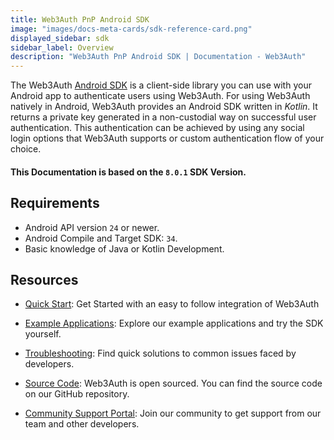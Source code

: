 ```yaml
---
title: Web3Auth PnP Android SDK
image: "images/docs-meta-cards/sdk-reference-card.png"
displayed_sidebar: sdk
sidebar_label: Overview
description: "Web3Auth PnP Android SDK | Documentation - Web3Auth"
---
```


The Web3Auth [Android SDK](https://github.com/Web3Auth/web3auth-android-sdk) is a client-side
library you can use with your Android app to authenticate users using Web3Auth. For using Web3Auth
natively in Android, Web3Auth provides an Android SDK written in _Kotlin_. It returns a private key
generated in a non-custodial way on successful user authentication. This authentication can be
achieved by using any social login options that Web3Auth supports or custom authentication flow of
your choice.

#### This Documentation is based on the `8.0.1` SDK Version.

## Requirements

- Android API version `24` or newer.
- Android Compile and Target SDK: `34`.
- Basic knowledge of Java or Kotlin Development.

## Resources

- [Quick Start](/quick-start?product=PNP&sdk=PNP_ANDROID&framework=ANDROID&stepIndex=0): Get Started
  with an easy to follow integration of Web3Auth

- [Example Applications](/examples?product=Plug+and+Play&sdk=Plug+and+Play+Android+SDK): Explore our
  example applications and try the SDK yourself.

- [Troubleshooting](/troubleshooting): Find quick solutions to common issues faced by developers.

- [Source Code](https://github.com/Web3Auth/web3auth-android-sdk/): Web3Auth is open sourced. You
  can find the source code on our GitHub repository.

- [Community Support Portal](https://web3auth.io/community/c/help-pnp/pnp-android/16): Join our
  community to get support from our team and other developers.
